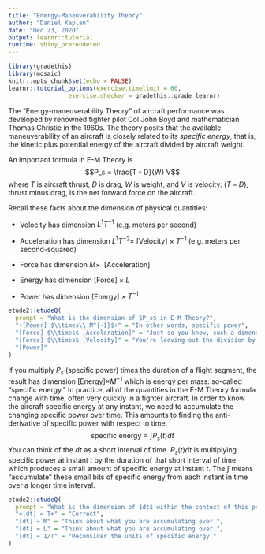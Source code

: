 ```yaml
---
title: "Energy-Maneuverability Theory"
author: "Daniel Kaplan"
date: "Dec 23, 2020"
output: learnr::tutorial
runtime: shiny_prerendered
---
```


```r
library(gradethis)
library(mosaic)
knitr::opts_chunk$set(echo = FALSE)
learnr::tutorial_options(exercise.timelimit = 60,
                 exercise.checker = gradethis::grade_learnr)
```

The "Energy-maneuverability Theory" of aircraft performance was developed by renowned fighter pilot Col John Boyd and mathematician Thomas Christie in the 1960s. The theory posits that the available maneuverability of an aircraft is closely related to its *specific energy*, that is, the kinetic plus potential energy of the aircraft divided by aircraft weight.

An important formula in E-M Theory is $$P_s = \frac{T - D}{W} V$$ where $T$ is aircraft thrust, $D$ is drag, $W$ is weight, and $V$ is velocity. $(T-D)$, thrust minus drag, is the net forward force on the aircraft.

Recall these facts about the dimension of physical quantities: 

- Velocity has dimension $L^1 T^{-1}$ (e.g. meters per second)

- Acceleration has dimension $L^1 T^{-2} =$ [Velocity] $\times\  T^{-1}$ (e.g. meters per second-squared)
- Force has dimension $M \times\ $ [Acceleration]
- Energy has dimension [Force] $\times\  L$
- Power has dimension [Energy] $\times\  T^{-1}$

```r
etude2::etudeQ(
  prompt = "What is the dimension of $P_s$ in E-M Theory?",
  "+[Power] $\\times\\ M^{-1}$+" = "In other words, specific power",
  "[Force] $\\times$ [Acceleration]" = "Just so you know, such a dimension is rarely, if ever, encountered in practice.",
  "[Force] $\\times$ [Velocity]" = "You're leaving out the division by $W$ in the E-M Theory formula.",
  "[Power]"
)
```

If you multiply $P_s$ (specific power) times the duration of a flight segment, the result has dimension [Energy]$\times M^{-1}$ which is energy per mass: so-called "specific energy." In practice, all of the quantities in the E-M Theory formula change with time, often very quickly in a fighter aircraft. In order to know the aircraft specific energy at any instant, we need to accumulate the changing specific power over time. This amounts to finding the anti-derivative of specific power with respect to time: $$\mbox{specific energy} \equiv \int P_s(t) dt$$ You can think of the $dt$ as a short interval of time.  $P_s(t) dt$ is  multiplying specific power at instant $t$ by the duration of that short interval of time which produces a small amount of specific energy at instant $t$. The $\int$ means "accumulate" these small bits of specific energy from each instant in time over a longer time interval.

```r
etude2::etudeQ(
  prompt = "What is the dimension of $dt$ within the context of this problem?",
  "+[dt] = T+" = "Correct",
  "[dt] = M" = "Think about what you are accumulating over.",
  "[dt] = L" = "Think about what you are accumulating over.",
  "[dt] = 1/T" = "Reconsider the units of specific energy."
)
```
